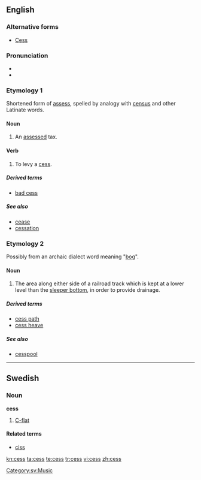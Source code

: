 {{also|Cess|ċess}}
==English==

===Alternative forms===
* [[Cess]]

===Pronunciation===

* {{IPA|sɛs}}
* {{rhymes|ɛs}}

===Etymology 1===

Shortened form of [[assess]], spelled by analogy with [[census]] and other Latinate words.

====Noun====
{{en-noun|es}}
{{wikipedia}}

# {{context|British|Ireland}} An [[assess]]ed tax.

====Verb====
{{en-verb|cesses|cessing|cessed}}

# {{context|British|Ireland}} To levy a [[#Noun|cess]].

=====Derived terms=====
* [[bad cess]]

=====See also=====
* [[cease]]
* [[cessation]]

===Etymology 2===

Possibly from an archaic dialect word meaning "[[bog]]".

====Noun====
{{en-noun|es}}

# {{railroading}}  The area along either side of a railroad track which is kept at a lower level than the [[sleeper bottom]], in order to provide drainage.

=====Derived terms=====
* [[cess path]]
* [[cess heave]]

=====See also=====
* [[cesspool]]

----

==Swedish==

===Noun===
{{sv-noun-n-zero|genitive=}}
'''cess''' {{n}}

# [[C-flat]]

====Related terms====
* [[ciss]]

[[Category:sv:Music]]

[[kn:cess]]
[[ta:cess]]
[[te:cess]]
[[tr:cess]]
[[vi:cess]]
[[zh:cess]]